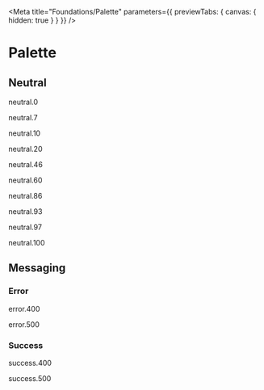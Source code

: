

<Meta
    title="Foundations/Palette"
    parameters={{ previewTabs: { canvas: { hidden: true } } }}
/>

# Palette

## Neutral

<Row>
    <Col sm={12} lg={6} align="center">
        <div
            className="paletteColour"
            style={{ backgroundColor: neutral[0] }}
        ></div>
    </Col>
    <Col sm={12} lg={6} align="center">
        <p>neutral.0</p>
    </Col>
</Row>

<Row>
    <Col sm={12} lg={6} align="center">
        <div
            className="paletteColour"
            style={{ backgroundColor: neutral[7] }}
        ></div>
    </Col>
    <Col sm={12} lg={6} align="center">
        <p>neutral.7</p>
    </Col>
</Row>

<Row>
    <Col sm={12} lg={6} align="center">
        <div
            className="paletteColour"
            style={{ backgroundColor: neutral[10] }}
        ></div>
    </Col>
    <Col sm={12} lg={6} align="center">
        <p>neutral.10</p>
    </Col>
</Row>

<Row>
    <Col sm={12} lg={6} align="center">
        <div
            className="paletteColour"
            style={{ backgroundColor: neutral[20] }}
        ></div>
    </Col>
    <Col sm={12} lg={6} align="center">
        <p>neutral.20</p>
    </Col>
</Row>

<Row>
    <Col sm={12} lg={6} align="center">
        <div
            className="paletteColour"
            style={{ backgroundColor: neutral[46] }}
        ></div>
    </Col>
    <Col sm={12} lg={6} align="center">
        <p>neutral.46</p>
    </Col>
</Row>

<Row>
    <Col sm={12} lg={6} align="center">
        <div
            className="paletteColour"
            style={{ backgroundColor: neutral[60] }}
        ></div>
    </Col>
    <Col sm={12} lg={6} align="center">
        <p>neutral.60</p>
    </Col>
</Row>

<Row>
    <Col sm={12} lg={6} align="center">
        <div
            className="paletteColour"
            style={{ backgroundColor: neutral[86] }}
        ></div>
    </Col>
    <Col sm={12} lg={6} align="center">
        <p>neutral.86</p>
    </Col>
</Row>

<Row>
    <Col sm={12} lg={6} align="center">
        <div
            className="paletteColour"
            style={{ backgroundColor: neutral[93] }}
        ></div>
    </Col>
    <Col sm={12} lg={6} align="center">
        <p>neutral.93</p>
    </Col>
</Row>

<Row>
    <Col sm={12} lg={6} align="center">
        <div
            className="paletteColour"
            style={{ backgroundColor: neutral[97] }}
        ></div>
    </Col>
    <Col sm={12} lg={6} align="center">
        <p>neutral.97</p>
    </Col>
</Row>

<Row>
    <Col sm={12} lg={6} align="center">
        <div
            className="paletteColour"
            style={{ backgroundColor: neutral[100] }}
        ></div>
    </Col>
    <Col sm={12} lg={6} align="center">
        <p>neutral.100</p>
    </Col>
</Row>

## Messaging

### Error

<Row>
    <Col sm={12} lg={6} align="center">
        <div
            className="paletteColour"
            style={{ backgroundColor: error[400] }}
        ></div>
    </Col>
    <Col sm={12} lg={6} align="center">
        <p>error.400</p>
    </Col>
</Row>

<Row>
    <Col sm={12} lg={6} align="center">
        <div
            className="paletteColour"
            style={{ backgroundColor: error[500] }}
        ></div>
    </Col>
    <Col sm={12} lg={6} align="center">
        <p>error.500</p>
    </Col>
</Row>

### Success

<Row>
    <Col sm={12} lg={6} align="center">
        <div
            className="paletteColour"
            style={{ backgroundColor: success[400] }}
        ></div>
    </Col>
    <Col sm={12} lg={6} align="center">
        <p>success.400</p>
    </Col>
</Row>

<Row>
    <Col sm={12} lg={6} align="center">
        <div
            className="paletteColour"
            style={{ backgroundColor: success[500] }}
        ></div>
    </Col>
    <Col sm={12} lg={6} align="center">
        <p>success.500</p>
    </Col>
</Row>
